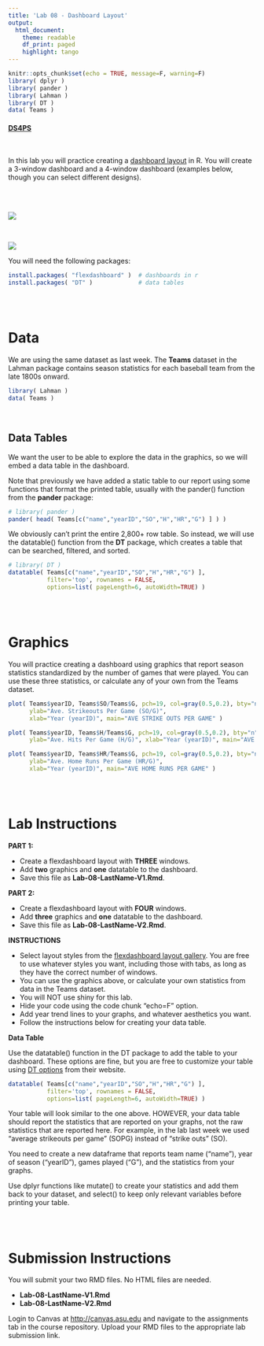 ```yaml
---
title: 'Lab 08 - Dashboard Layout'
output:
  html_document:
    theme: readable
    df_print: paged
    highlight: tango
---
```


```r
knitr::opts_chunk$set(echo = TRUE, message=F, warning=F)
library( dplyr )
library( pander )
library( Lahman )
library( DT )
data( Teams )
```

#### [DS4PS](https://ds4ps.github.io/course_website/)

<br>

In this lab you will practice creating a [dashboard layout](https://rmarkdown.rstudio.com/flexdashboard/layouts.html) in R. You will create a 3-window dashboard and a 4-window dashboard (examples below, though you can select different designs).

<br><br>

![](figures/flexdashboard.png)

<br>

![](figures/flexdashboard2.png)

You will need the following packages:

```r
install.packages( "flexdashboard" )  # dashboards in r
install.packages( "DT" )             # data tables
```

<br><br>

# Data

We are using the same dataset as last week. The **Teams** dataset in the Lahman package contains season statistics for each baseball team from the late 1800s onward.


```r
library( Lahman )
data( Teams )
```

<br>

## Data Tables

We want the user to be able to explore the data in the graphics, so we will embed a data table in the dashboard. 

Note that previously we have added a static table to our report using some functions that format the printed table, usually with the pander() function from the **pander** package: 

```r
# library( pander )
pander( head( Teams[c("name","yearID","SO","H","HR","G") ] ) )
```

We obviously can't print the entire 2,800+ row table. So instead, we will use the datatable() function from the **DT** package, which creates a table that can be searched, filtered, and sorted. 

```r
# library( DT )
datatable( Teams[c("name","yearID","SO","H","HR","G") ],
           filter='top', rownames = FALSE,
           options=list( pageLength=6, autoWidth=TRUE) )
```


<br><br>

# Graphics

You will practice creating a dashboard using graphics that report season statistics standardized by the number of games that were played. You can use these three statistics, or calculate any of your own from the Teams dataset. 


```r
plot( Teams$yearID, Teams$SO/Teams$G, pch=19, col=gray(0.5,0.2), bty="n",
      ylab="Ave. Strikeouts Per Game (SO/G)", 
      xlab="Year (yearID)", main="AVE STRIKE OUTS PER GAME" )

plot( Teams$yearID, Teams$H/Teams$G, pch=19, col=gray(0.5,0.2), bty="n",
      ylab="Ave. Hits Per Game (H/G)", xlab="Year (yearID)", main="AVE HITS PER GAME" )

plot( Teams$yearID, Teams$HR/Teams$G, pch=19, col=gray(0.5,0.2), bty="n",
      ylab="Ave. Home Runs Per Game (HR/G)", 
      xlab="Year (yearID)", main="AVE HOME RUNS PER GAME" )
```




<br><br>








# Lab Instructions


**PART 1:** 

* Create a flexdashboard layout with **THREE** windows. 
* Add **two** graphics and **one** datatable to the dashboard.
* Save this file as **Lab-08-LastName-V1.Rmd**.

**PART 2:**

* Create a flexdashboard layout with **FOUR** windows. 
* Add **three** graphics and **one** datatable to the dashboard.
* Save this file as **Lab-08-LastName-V2.Rmd**.

**INSTRUCTIONS**

* Select layout styles from the [flexdashboard layout gallery](https://rmarkdown.rstudio.com/flexdashboard/layouts.html). You are free to use whatever styles you want, including those with tabs, as long as they have the correct number of windows.
* You can use the graphics above, or calculate your own statistics from data in the Teams dataset.
* You will NOT use shiny for this lab.
* Hide your code using the code chunk "echo=F" option.
* Add year trend lines to your graphs, and whatever aesthetics you want. 
* Follow the instructions below for creating your data table.

**Data Table**

Use the datatable() function in the DT package to add the table to your dashboard. These options are fine, but you are free to customize your table using [DT options](https://rstudio.github.io/DT/) from their website.

```r
datatable( Teams[c("name","yearID","SO","H","HR","G") ],
           filter='top', rownames = FALSE,
           options=list( pageLength=6, autoWidth=TRUE) )
```

Your table will look similar to the one above. HOWEVER, your data table should report the statistics that are reported on your graphs, not the raw statistics that are reported here. For example, in the lab last week we used "average strikeouts per game" (SOPG) instead of "strike outs" (SO).

You need to create a new dataframe that reports team name ("name"), year of season ("yearID"), games played ("G"), and the statistics from your graphs.

Use dplyr functions like mutate() to create your statistics and add them back to your dataset, and select() to keep only relevant variables before printing your table. 


<br><br>




# Submission Instructions

You will submit your two RMD files. No HTML files are needed.

* **Lab-08-LastName-V1.Rmd**
* **Lab-08-LastName-V2.Rmd**

Login to Canvas at <http://canvas.asu.edu> and navigate to the assignments tab in the course repository. Upload your RMD files to the appropriate lab submission link.


